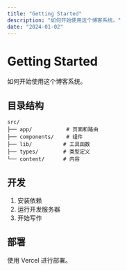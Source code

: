 ```yaml
---
title: "Getting Started"
description: "如何开始使用这个博客系统。"
date: "2024-01-02"
---
```


# Getting Started

如何开始使用这个博客系统。

## 目录结构

```
src/
├── app/           # 页面和路由
├── components/    # 组件
├── lib/          # 工具函数
├── types/        # 类型定义
└── content/      # 内容
```

## 开发

1. 安装依赖
2. 运行开发服务器
3. 开始写作

## 部署

使用 Vercel 进行部署。